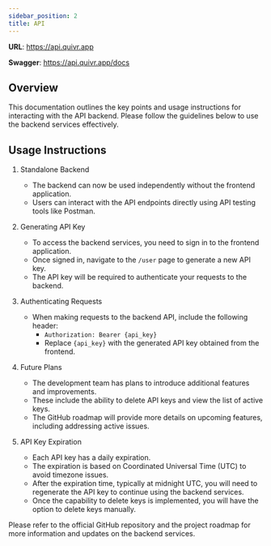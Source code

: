 ```yaml
---
sidebar_position: 2
title: API
---
```


**URL**: https://api.quivr.app

**Swagger**: https://api.quivr.app/docs

## Overview

This documentation outlines the key points and usage instructions for interacting with the API backend. Please follow the guidelines below to use the backend services effectively.

## Usage Instructions

1. Standalone Backend

   - The backend can now be used independently without the frontend application.
   - Users can interact with the API endpoints directly using API testing tools like Postman.

2. Generating API Key

   - To access the backend services, you need to sign in to the frontend application.
   - Once signed in, navigate to the `/user` page to generate a new API key.
   - The API key will be required to authenticate your requests to the backend.

3. Authenticating Requests

   - When making requests to the backend API, include the following header:
     - `Authorization: Bearer {api_key}`
     - Replace `{api_key}` with the generated API key obtained from the frontend.

4. Future Plans

   - The development team has plans to introduce additional features and improvements.
   - These include the ability to delete API keys and view the list of active keys.
   - The GitHub roadmap will provide more details on upcoming features, including addressing active issues.

5. API Key Expiration
   - Each API key has a daily expiration.
   - The expiration is based on Coordinated Universal Time (UTC) to avoid timezone issues.
   - After the expiration time, typically at midnight UTC, you will need to regenerate the API key to continue using the backend services.
   - Once the capability to delete keys is implemented, you will have the option to delete keys manually.

Please refer to the official GitHub repository and the project roadmap for more information and updates on the backend services.
